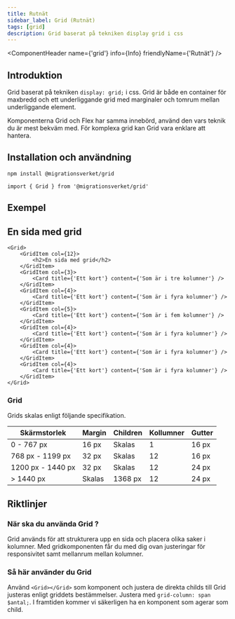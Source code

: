 ```yaml
---
title: Rutnät
sidebar_label: Grid (Rutnät)
tags: [grid]
description: Grid baserat på tekniken display grid i css
---
```



<ComponentHeader name={'grid'} info={Info} friendlyName={'Rutnät'} />

## Introduktion

Grid baserat på tekniken ```display: grid;``` i css. Grid är både en container för maxbredd och ett underliggande grid med marginaler och tomrum mellan underliggande element.

Komponenterna Grid och Flex har samma innebörd, använd den vars teknik du är mest bekväm med. För komplexa grid kan Grid vara enklare att hantera.

## Installation och användning

```bash npm2yarn
npm install @migrationsverket/grid
```

```tsx
import { Grid } from '@migrationsverket/grid'
```

## Exempel

<Grid>
    <GridItem col={12}>
        <h2>En sida med grid</h2>
    </GridItem>
    <GridItem col={3}>
        <Card title={'Ett kort'} content={'Som är i tre kolumner'} />
    </GridItem>
    <GridItem col={4}>
        <Card title={'Ett kort'} content={'Som är i fyra kolumner'} />
    </GridItem>
    <GridItem col={5}>
        <Card title={'Ett kort'} content={'Som är i fem kolumner'} />
    </GridItem>
    <GridItem col={4}>
        <Card title={'Ett kort'} content={'Som är i fyra kolumner'} />
    </GridItem>
    <GridItem col={4}>
        <Card title={'Ett kort'} content={'Som är i fyra kolumner'} />
    </GridItem>
    <GridItem col={4}>
        <Card title={'Ett kort'} content={'Som är i fyra kolumner'} />
    </GridItem>
</Grid>

```tsx
<Grid>
    <GridItem col={12}>
        <h2>En sida med grid</h2>
    </GridItem>
    <GridItem col={3}>
        <Card title={'Ett kort'} content={'Som är i tre kolumner'} />
    </GridItem>
    <GridItem col={4}>
        <Card title={'Ett kort'} content={'Som är i fyra kolumner'} />
    </GridItem>
    <GridItem col={5}>
        <Card title={'Ett kort'} content={'Som är i fem kolumner'} />
    </GridItem>
    <GridItem col={4}>
        <Card title={'Ett kort'} content={'Som är i fyra kolumner'} />
    </GridItem>
    <GridItem col={4}>
        <Card title={'Ett kort'} content={'Som är i fyra kolumner'} />
    </GridItem>
    <GridItem col={4}>
        <Card title={'Ett kort'} content={'Som är i fyra kolumner'} />
    </GridItem>
</Grid>
```


### Grid

Grids skalas enligt följande specifikation.

| Skärmstorlek        | Margin  | Children  | Kollumner | Gutter |
| ---                 | ---     | ---       | ---       | ---    |
| 0 - 767 px          | 16 px   | Skalas    | 1         | 16 px  |
| 768 px - 1199 px    | 32 px   | Skalas    | 12        | 16 px  |
| 1200 px - 1440 px   | 32 px   | Skalas    | 12        | 24 px  |
| > 1440 px           | Skalas  | 1368 px   | 12        | 24 px  |



## Riktlinjer

### När ska du använda Grid ?

Grid används för att strukturera upp en sida och placera olika saker i kolumner. Med gridkomponenten får du med dig ovan justeringar för responsivitet samt mellanrum mellan kolumner. 

### Så här använder du Grid

Använd ```<Grid></Grid>``` som komponent och justera de direkta childs till Grid justeras enligt griddets bestämmelser. Justera med ```grid-column: span $antal;```. I framtiden kommer vi säkerligen ha en komponent som agerar som child. 